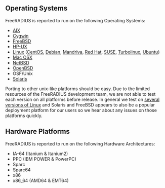 ==Operating Systems==

FreeRADIUS is reported to run on the following Operating Systems:
* [http://www.ibm.com/aix AIX]
* [http://www.cygwin.com/ Cygwin]
* [http://www.freebsd.org/ FreeBSD]
* [http://www.hp.com/products1/unix/ HP-UX]
* [http://www.kernel.org/ Linux] ([http://www.centos.org/ CentOS], [http://www.debian.org/ Debian], [http://www.mandriva.com/ Mandriva], [http://www.redhat.com/ Red Hat], [http://www.opensuse.org/ SUSE], [http://www.turbolinux.com/ Turbolinux], [http://www.ubuntu.com/ Ubuntu])
* [http://www.apple.com/server/macosx/ Mac OSX]
* [http://www.netbsd.org/ NetBSD]
* [http://www.openbsd.org/ OpenBSD]
* OSF/Unix
* [http://www.sun.com/software/solaris/ Solaris]

Porting to other unix-like platforms should be easy. Due to the limited resources of the FreeRADIUS development team, we are not able to test each version on all platforms before release. In general we test on [[binary packages|several versions of Linux]] and Solaris and FreeBSD appears to also be a popular deployment platform for our users so we hear about any issues on those platforms quickly.

==Hardware Platforms==

FreeRADIUS is reported to run on the following Hardware Architectures:
* IA-64 (Itanium & Itanium2)
* PPC (IBM POWER & PowerPC)
* Sparc
* Sparc64
* x86
* x86_64 (AMD64 & EMT64)
